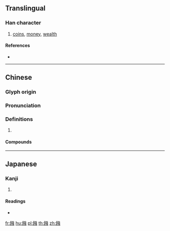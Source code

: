 {{character info/new}}
{{also|镪}}
==Translingual==

===Han character===
{{Han char|rn=167|rad=金|as=11|sn=19|four=83136|canj=CNII,CNRI,XXCNR}}

# [[coins]], [[money]], [[wealth]]

====References====
* {{Han ref|kx=1321.160|dkj=40841|hdz=64259.150|uh=93F9|ud=37881|bh=F366|bd=62310}}

----

==Chinese==
{{zh-forms|s=镪}}

===Glyph origin===
{{Han etym}}

===Pronunciation===
{{zh-pron
|m=qiǎng,qiāng
|c=koeng5
|mc=y
|oc=y
|cat=
}}

===Definitions===
{{zh-hanzi}}

# {{rfdef|zh}}

====Compounds====
{{zh-der|楮鏹|白鏹|鏹水}}

----

==Japanese==

===Kanji===
{{ja-kanji|grade=|rs=金11}}

# {{defn|lang=ja|sort=金11}}

====Readings====
* {{ja-readings|on=[[きょう]] (kyō), [[こう]] (kō)|kun=[[ぜに]] (zeni)|nanori=}}

[[fr:鏹]]
[[hu:鏹]]
[[pl:鏹]]
[[th:鏹]]
[[zh:鏹]]